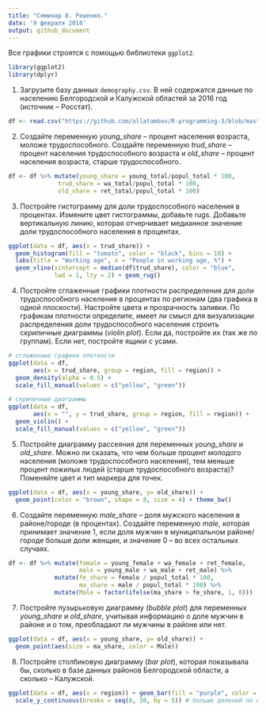 ```yaml
---
title: "Семинар 8. Решения."
date: '9 февраля 2018'
output: github_document
---
```

Все графики строятся с помощью библиотеки `ggplot2`. 

```r
library(ggplot2)
library(dplyr)
```

1. Загрузите базу данных `demography.csv`. В ней содержатся данные по населению Белгородской и Калужской областей за 2016 год (источник -- Росстат).

```r
df <- read.csv("https://github.com/allatambov/R-programming-3/blob/master/seminars/sem8-09-02/demography.csv", encoding = "UTF-8")
```


2. Создайте переменную *young_share* -- процент населения возраста, моложе трудоспособного. Создайте переменную *trud_share* -- процент населения трудоспособного возраста и *old_share* -- процент населения возраста, старше трудоспособного.

```r
df <- df %>% mutate(young_share = young_total/popul_total * 100,
              trud_share = wa_total/popul_total * 100,
              old_share = ret_total/popul_total * 100)
```

3. Постройте гистограмму для доли трудоспособного населения в процентах. Измените цвет гистограммы, добавьте rugs. Добавьте вертикальную линию, которая отчерчивает медианное значение доли трудоспособного населения в процентах.

```r
ggplot(data = df, aes(x = trud_share)) + 
  geom_histogram(fill = "tomato", color = "black", bins = 10) +
  labs(title = "Working age", x = "People in working age, %") +
  geom_vline(xintercept = median(df$trud_share), color = "blue", 
             lwd = 1, lty = 2) + geom_rug()
```


4. Постройте сглаженные графики плотности распределения для доли трудоспособного населения в процентах по регионам (два графика в одной плоскости). Настройте цвета и прозрачность заливки. По графикам плотности определите, имеет ли смысл для визуализации распределения доли трудоспособного населения строить скрипичные диаграммы (*violin plot*). Если да, постройте их (так же по группам). Если нет, постройте ящики с усами. 

```r
# сглаженные графики плотности
ggplot(data = df, 
       aes(x = trud_share, group = region, fill = region)) +
  geom_density(alpha = 0.5) +
  scale_fill_manual(values = c("yellow", "green"))

# скрипичные диаграммы
ggplot(data = df, 
       aes(x = "", y = trud_share, group = region, fill = region)) +
  geom_violin() +
  scale_fill_manual(values = c("yellow", "green"))
```


5. Постройте диаграмму рассеяния для переменных *young_share* и *old_share*. Можно ли сказать, что чем больше процент молодого населения (моложе трудоспособного населения), тем меньше процент пожилых людей (старше трудоспособного возраста)? Поменяйте цвет и тип маркера для точек.

```r
ggplot(data = df, aes(x = young_share, y= old_share)) +
  geom_point(color = "brown", shape = 8, size = 4) + theme_bw()
```


6. Создайте переменную *male_share* -- доля мужского населения в районе/городе (в процентах). Создайте переменную *male*, которая принимает значение 1, если доля мужчин в муниципальном районе/городе больше доли женщин, и значение 0 -- во всех остальных случаях.

```r
df <- df %>% mutate(female = young_female + wa_female + ret_female,
                    male = young_male + wa_male + ret_male) %>% 
             mutate(fe_share = female / popul_total * 100,
                    ma_share = male / popul_total * 100) %>%
             mutate(Male = factor(ifelse(ma_share > fe_share, 1, 0)))
```


7. Постройте пузырьковую диаграмму (*bubble plot*) для переменных *young_share* и *old_share*, учитывая информацию о доле мужчин в районе и о том, преобладают ли мужчины в районе или нет.

```r
ggplot(data = df, aes(x = young_share, y= old_share)) +
  geom_point(aes(size = ma_share, color = Male))
```


8. Постройте столбиковую диаграмму (*bar plot*), которая показывала бы, сколько в базе данных районов Белгородской области, а сколько -- Калужской.

```r
ggplot(data = df, aes(x = region)) + geom_bar(fill = "purple", color = "black") + 
  scale_y_continuous(breaks = seq(0, 30, by = 5)) # больше делений по оси y
```

